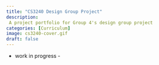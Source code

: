 ```yaml
---
title: "CS3240 Design Group Project"
description: 
 A project portfolio for Group 4's design group project
categories: [Curriculum]
image: cs3240-cover.gif
draft: false
---
```


- work in progress - 


